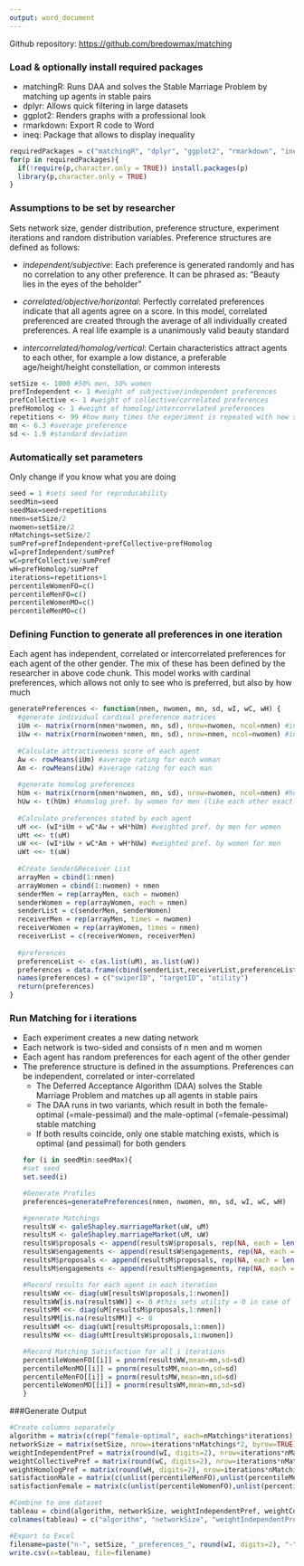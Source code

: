 ```yaml
---
output: word_document
---
```

Github repository: <https://github.com/bredowmax/matching>

### Load & optionally install required packages
- matchingR: Runs DAA and solves the Stable Marriage Problem by matching up agents in stable pairs
- dplyr:  Allows quick filtering in large datasets
- ggplot2: Renders graphs with a professional look
- rmarkdown: Export R code to Word
- ineq: Package that allows to display inequality
```r
requiredPackages = c("matchingR", "dplyr", "ggplot2", "rmarkdown", "ineq", "reshape2", "ggthemes", "cowplot", "grid", "scales", "Rserve")
for(p in requiredPackages){
  if(!require(p,character.only = TRUE)) install.packages(p)
  library(p,character.only = TRUE)
}
```

### Assumptions to be set by researcher
Sets network size, gender distribution, preference structure, experiment iterations and random distribution variables. Preference structures are defined as follows:

- *independent/subjective*: Each preference is generated randomly and has no correlation to any other preference. It can be phrased as: "Beauty lies in the eyes of the beholder"

- *correlated/objective/horizontal*: Perfectly correlated preferences indicate that all agents agree on a score. In this model, correlated preferenced are created through the average of all individually created preferences. A real life example is a unanimously valid beauty standard

- *intercorrelated/homolog/vertical*: Certain characteristics attract agents to each other, for example a low distance, a preferable age/height/height constellation, or common interests
```r
setSize <- 1000 #50% men, 50% women
prefIndependent <- 1 #weight of subjective/independent preferences
prefCollective <- 1 #weight of collective/correlated preferences
prefHomolog <- 1 #weight of homolog/intercorrelated preferences
repetitions <- 99 #how many times the experiment is repeated with new set of random preferences
mn <- 6.3 #average preference
sd <- 1.9 #standard deviation
```

### Automatically set parameters
Only change if you know what you are doing
```r
seed = 1 #sets seed for reproducability
seedMin=seed
seedMax=seed+repetitions
nmen=setSize/2
nwomen=setSize/2
nMatchings=setSize/2
sumPref=prefIndependent+prefCollective+prefHomolog
wI=prefIndependent/sumPref
wC=prefCollective/sumPref
wH=prefHomolog/sumPref
iterations=repetitions+1
percentileWomenFO=c()
percentileMenFO=c()
percentileWomenMO=c()
percentileMenMO=c()
```

### Defining Function to generate all preferences in one iteration
Each agent has independent, correlated or intercorrelated preferences for each agent of the other gender. The mix of these has been defined by the researcher in above code chunk. This model works with cardinal preferences, which allows not only to see who is preferred, but also by how much
```r
generatePreferences <- function(nmen, nwomen, mn, sd, wI, wC, wH) {
  #generate individual cardinal preference matrices
  iUm <- matrix(rnorm(nmen*nwomen, mn, sd), nrow=nwomen, ncol=nmen) #independent pref. by men for women
  iUw <- matrix(rnorm(nwomen*nmen, mn, sd), nrow=nmen, ncol=nwomen) #independent pref. by women for men
  
  #Calculate attractiveness score of each agent
  Aw <- rowMeans(iUm) #average rating for each woman
  Am <- rowMeans(iUw) #average rating for each man
  
  #generate homolog preferences
  hUm <- matrix(rnorm(nmen*nwomen, mn, sd), nrow=nwomen, ncol=nmen) #homolog pref. by men for women
  hUw <- t(hUm) #homolog pref. by women for men (like each other exactly the same)
  
  #Calculate preferences stated by each agent
  uM <<- (wI*iUm + wC*Aw + wH*hUm) #weighted pref. by men for women
  uMt <<- t(uM)
  uW <<- (wI*iUw + wC*Am + wH*hUw) #weighted pref. by women for men
  uWt <<- t(uW)
  
  #Create Sender&Receiver List
  arrayMen = cbind(1:nmen)
  arrayWomen = cbind(1:nwomen) + nmen
  senderMen = rep(arrayMen, each = nwomen)
  senderWomen = rep(arrayWomen, each = nmen)
  senderList = c(senderMen, senderWomen)
  receiverMen = rep(arrayMen, times = nwomen)
  receiverWomen = rep(arrayWomen, times = nmen)
  receiverList = c(receiverWomen, receiverMen)
  
  #preferences
  preferenceList <- c(as.list(uM), as.list(uW))
  preferences = data.frame(cbind(senderList,receiverList,preferenceList))
  names(preferences) = c("swiperID", "targetID", "utility")
  return(preferences)
}
```

### Run Matching for i iterations
- Each experiment creates a new dating network
- Each network is two-sided and consists of n men and m women
- Each agent has random preferences for each agent of the other gender
- The preference structure is defined in the assumptions. Preferences can be independent, correlated or inter-correlated
  + The Deferred Acceptance Algorithm (DAA) solves the Stable Marriage Problem and matches up all agents in stable pairs
  + The DAA runs in two variants, which result in both the female-optimal (=male-pessimal) and the male-optimal (=female-pessimal) stable matching
  + If both results coincide, only one stable matching exists, which is optimal (and pessimal) for both genders
```r
for (i in seedMin:seedMax){
  #set seed
  set.seed(i)
  
  #Generate Profiles
  preferences=generatePreferences(nmen, nwomen, mn, sd, wI, wC, wH)
  
  #generate Matchings
  resultsW <- galeShapley.marriageMarket(uW, uM) 
  resultsM <- galeShapley.marriageMarket(uM, uW)
  resultsW$proposals <- append(resultsW$proposals, rep(NA, each = length(resultsW$single.reviewers)))
  resultsW$engagements <- append(resultsW$engagements, rep(NA, each = length(resultsW$single.proposers)))
  resultsM$proposals <- append(resultsM$proposals, rep(NA, each = length(resultsM$single.reviewers)))
  resultsM$engagements <- append(resultsM$engagements, rep(NA, each = length(resultsM$single.proposers)))

  #Record results for each agent in each iteration
  resultsWW <<- diag(uW[resultsW$proposals,1:nwomen])
  resultsWW[is.na(resultsWW)] <- 0 #this sets utility = 0 in case of no match
  resultsMM <<- diag(uM[resultsM$proposals,1:nmen])
  resultsMM[is.na(resultsMM)] <- 0
  resultsWM <<- diag(uWt[resultsM$proposals,1:nmen])
  resultsMW <<- diag(uMt[resultsW$proposals,1:nwomen])

  #Record Matching Satisfaction for all i iterations
  percentileWomenFO[[i]] = pnorm(resultsWW,mean=mn,sd=sd)
  percentileMenMO[[i]] = pnorm(resultsMM,mean=mn,sd=sd)
  percentileMenFO[[i]] = pnorm(resultsMW,mean=mn,sd=sd)
  percentileWomenMO[[i]] = pnorm(resultsWM,mean=mn,sd=sd)
}
```

###Generate Output
```r
#Create columns separately
algorithm = matrix(c(rep("female-optimal", each=nMatchings*iterations), rep("male-optimal", each=nMatchings*iterations)), byrow=TRUE)
networkSize = matrix(setSize, nrow=iterations*nMatchings*2, byrow=TRUE)
weightIndependentPref = matrix(round(wI, digits=2), nrow=iterations*nMatchings*2, byrow=TRUE)
weightCollectivePref = matrix(round(wC, digits=2), nrow=iterations*nMatchings*2, byrow=TRUE)
weightHomologPref = matrix(round(wH, digits=2), nrow=iterations*nMatchings*2, byrow=TRUE)
satisfactionMale = matrix(c(unlist(percentileMenFO),unlist(percentileMenMO)), nrow=iterations*nMatchings*2, byrow=TRUE)
satisfactionFemale = matrix(c(unlist(percentileWomenFO),unlist(percentileWomenMO)), nrow=iterations*nMatchings*2, byrow=TRUE)

#Combine to one dataset
tableau = cbind(algorithm, networkSize, weightIndependentPref, weightCollectivePref, weightHomologPref, satisfactionMale, satisfactionFemale)
colnames(tableau) = c("algorithm", "networkSize", "weightIndependentPref", "weightCollectivePref", "weightHomologPref", "maleSatisfaction", "femaleSatisfaction")

#Export to Excel
filename=paste("n-", setSize, "_preferences_", round(wI, digits=2), "-", round(wC, digits=2), "-", round(wH, digits=2), "_iterations-", iterations, ".csv", sep="")
write.csv(x=tableau, file=filename)
```
